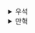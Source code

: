 <details>
  <summary>우석</summary>
  [객체에서 함수로 - 0장 왜 코틀린인가](https://egg528.tistory.com/17)
</details><details>
  <summary>만혁</summary>
  ## 0. 왜 함수형 프로그래밍인가?


내가 함수형 프로그래밍에 관심을 갖는 이유는 단지 다양한 사고방식을 위해서인데

책에서도 비슷하게 이야기 하고있다


"한번 함수형 방식으로 사고하기 시작하면, 이전 같은 방식으로 코드를 보지 않게된다"




### 0.2 함수형 프로그래밍의 진정한 의미는 무엇인가?

코드 내에서 어떤 식을 변경해도 프로그램의 행동이 변하지 않는다면, 코드는 참조 투명하고 함수형으로 볼 수 있다고 한다

코드 내의 모든 식을 값으로 바꿀 수 있다면 함수형이고, 아니면 함수형이 아닌것이다

펑터, 고차 함수, 모나드, 애플리케이티브 등과 같은 개념이 코드를 함수형으로 만들어 주는게 아니다

앞서 여러 책들도 읽어보고 강의도 들어보면서 생각한 질문들인데

저자는 참조 투명성에 대해서 강조했다 

개인적으로는 함수형 프로그래밍을 한다는 것은 함수형 사고를 하는게 가장 첫번째인것 같다

함수형 사고를 통해 코드를 순수 함수로 만들기 위한 노력을 하고 구현하는게 함수형 프로그래밍이 아닌가 싶다

저자가 말했던 참조 투명성도 순수 함수여야 가능한것같으니 결국 비슷한 생각인거 같기도 ㅎㅎㅎ;;



### 0.3 객체 지향 프로그래밍 일부러 잊어버리기

원래도 잘 몰라서 잊어버리는건 어렵지 않지

#### 대상과 동작에 집중하기 보다 데이터 변환에 집중하기

이전에 읽었던 DOP 의 내용과 비슷한것 같다


#### 메서드 없는 객체 생성하기

OOP 에서는 클래스에 필드가 공개되어 있고 메서드가 없는 클래스를 흔히 안티패턴으로 부르는데

```java
class User {
    public String name;
    public int age;
}
```

> 뭐 이런 느낌이겠지?

함수형에서는 일반적이다 왜냐면 객체가 불변이기 때문 ㅋ


#### 불필요한 인터페이스 피하기 

객체 지향 언어에서는 객체가 구체적인 클래스 구현에 의존하지 않고 상호작용할 수 있도록 인터페이스를 정의하는게
일반적이다


하지만 함수형에선 클래스가 필요한 함수의 시그니처에만 의존하게 된다


#### 복잡한 제네릭 타입을 두려워하지 말자

객체지향에선 일반적으로 제네릭 타입을 한두개정도 사용하지만

함수형에선 꽤 많이 사용하게 되는데 이는 함수형 프로그래밍의 복잡성으로 생각되기도 한다

하지만 제네릭 타입은 결국 타입 빌더다 

제네릭 5개가 있다는건 생성자 인자로 5개가 들어간다는것과 비슷하다

하지만 20개가 넘어간다면 고민을 해보자




</details>